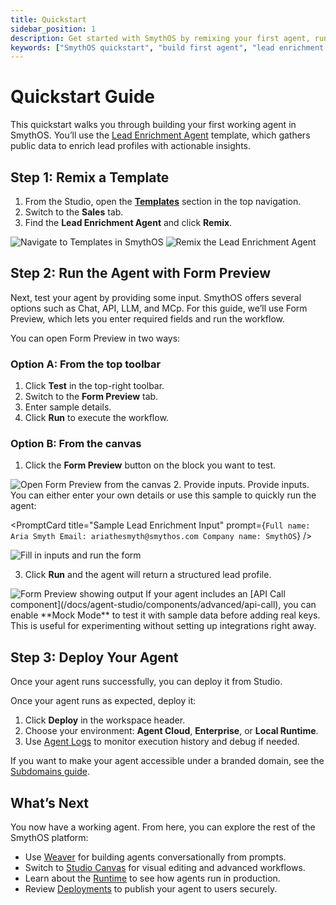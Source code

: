 ```yaml
---
title: Quickstart
sidebar_position: 1
description: Get started with SmythOS by remixing your first agent, running it with test data, and deploying it in minutes.
keywords: ["SmythOS quickstart", "build first agent", "lead enrichment workflow", "form preview testing", "agent deployment", "debugging agents"]
---
```


# Quickstart Guide

This quickstart walks you through building your first working agent in SmythOS. You’ll use the [Lead Enrichment Agent](/docs/agent-templates/sales/lead-enrichment-agent) template, which gathers public data to enrich lead profiles with actionable insights.

<Youtube videoId="V0ft3GrLtjY" title="Lead Enrichment Agent Overview" />

<Spacer size="md" />

## Step 1: Remix a Template

1. From the Studio, open the **[Templates](https://app.smythos.com/templates)** section in the top navigation.  
2. Switch to the **Sales** tab.  
3. Find the **Lead Enrichment Agent** and click **Remix**.  

<Image src="/docs/img/lead_enrichment_agent/img_1.png" alt="Navigate to Templates in SmythOS" />  
<Image src="/docs/img/lead_enrichment_agent/img_2.png" alt="Remix the Lead Enrichment Agent" />

<Spacer size="md" />

## Step 2: Run the Agent with Form Preview

Next, test your agent by providing some input. SmythOS offers several options such as Chat, API, LLM, and MCp. For this guide, we’ll use Form Preview, which lets you enter required fields and run the workflow.

You can open Form Preview in two ways:  

### Option A: From the top toolbar
1. Click **Test** in the top-right toolbar.  
2. Switch to the **Form Preview** tab.  
3. Enter sample details.  
4. Click **Run** to execute the workflow.  

### Option B: From the canvas
1. Click the **Form Preview** button on the block you want to test.  
<Image src="/docs/img/lead_enrichment_agent/img_3.png" alt="Open Form Preview from the canvas" />  
2. Provide inputs. Provide inputs. You can either enter your own details or use this sample to quickly run the agent:

<PromptCard
  title="Sample Lead Enrichment Input"
  prompt={`Full name: Aria Smyth
Email: ariathesmyth@smythos.com
Company name: SmythOS`}
/>

<Image src="/docs/img/lead_enrichment_agent/gif_1.gif" alt="Fill in inputs and run the form" />  

3. Click **Run** and the agent will return a structured lead profile.  

<Image src="/docs/img/lead_enrichment_agent/img_4.png" alt="Form Preview showing output" />

<InfoCallout title="No API Keys Yet?">
If your agent includes an [API Call component](/docs/agent-studio/components/advanced/api-call), you can enable **Mock Mode** to test it with sample data before adding real keys.  
This is useful for experimenting without setting up integrations right away.
</InfoCallout>

<Spacer size="md" />

## Step 3: Deploy Your Agent

Once your agent runs successfully, you can deploy it from Studio.  

Once your agent runs as expected, deploy it:

1. Click **Deploy** in the workspace header.  
2. Choose your environment: **Agent Cloud**, **Enterprise**, or **Local Runtime**.
3. Use [Agent Logs](/docs/agent-studio/manage-agents/logs) to monitor execution history and debug if needed.  

If you want to make your agent accessible under a branded domain, see the [Subdomains guide](/docs/agent-deployments/subdomains).

<Spacer size="md" />

## What’s Next

You now have a working agent. From here, you can explore the rest of the SmythOS platform:

- Use [Weaver](/docs/agent-weaver/overview) for building agents conversationally from prompts.  
- Switch to [Studio Canvas](/docs/agent-studio/canvas) for visual editing and advanced workflows.  
- Learn about the [Runtime](/docs/agent-runtime/overview) to see how agents run in production.  
- Review [Deployments](/docs/agent-deployments/overview) to publish your agent to users securely.  

<NeedHelpCallout />